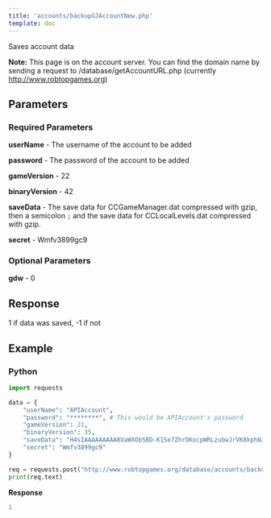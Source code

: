 ```yaml
---
title: 'accounts/backupGJAccountNew.php'
template: doc
---
```


Saves account data

**Note:** This page is on the account server. You can find the domain name by sending a request to /database/getAccountURL.php (currently http://www.robtopgames.org) 

## Parameters

### Required Parameters

**userName** - The username of the account to be added

**password** - The password of the account to be added

**gameVersion** - 22

**binaryVersion** - 42

**saveData** - The save data for CCGameManager.dat compressed with gzip, then a semicolon `;` and the save data for CCLocalLevels.dat compressed with gzip.

**secret** - Wmfv3899gc9

### Optional Parameters

**gdw** - 0

## Response

1 if data was saved, -1 if not

## Example

### **Python**

```py
import requests

data = {
    "userName": "APIAccount",
    "password": "********", # This would be APIAccount's password
    "gameVersion": 21,
    "binaryVersion": 35,
    "saveData": "H4sIAAAAAAAAA8VaWXObSBD-K1Se7ZhrOKocpWRLzubwJrVK8kphNJYICFSAHOvf74yYA6ZHgq1daatcFnzTDD1fH_Qct-9fN7nxgqs6LYt3b6y35pv3k9ttntZNHzVWv8j9uzc2uZ7cLtOkmdxmk5c43-HPGG9xdXuTEZyCq5fINE3rANQT8ltL1NahtqNFPS3q61BHK-sEOtTVvs11tai2XzdkqNdFkclQm6FphJSn00jtL43U8aRR2ENuDpzuirxMsp8q3cYNbUx2dVNuvj79wkkzI5bptj2tfpb5boMPWEX7rChcP79q8W0e73H1Y_ZxxpRwPDSdh7PwOpyH9rXrzP3r4MEPrr25EwZo6jvzqcM0b5_9M2ad1pPpt4_TJCl3RdOT-FHjivWfTmwzDCwLWWTQqRR5qHgvKVWt07JYp1ttw12c5_qGtFpqG2Zx1Wgb_iqfSn3LYpsuGfdq032Zl1Xr3unE6T_VVDjO9DrguFnPn5-J5ZT2Cm_LqsHLabJO8Qve4KKpOzGGyw1uqv3bOFm_jZsGb7aNCDmbe2BP6tdusxUiAdKJ5ORFuWk9cQc0TZ1U3cRVLePbOvoyHuzB8XfZo97FO0LHRXhQO0e14RKuToJTaJ8SalV2RqnM04l9XIRnhxMiIP1AdVyuDs0_R4YOcptu6M7wu9CooYMMDUVAYoYi4aCIZWoS5YcvjxHzzcN95zK7n39mQeayIMssJeoyK-CJiSPs20JkXJ9jNHxY-uKhngVcjl4wyOdige35nilwPn4_uBLBmgXtkJs2cWc0JbbvNcWDvgWx0IQY-3Z2xsUde9HgCpfGY7wscF3zV_tAHBIDuvRcJdtl7BNIEEGwx73BDqMwiMh_16T_lT_L9-mP7wioY1N7nA3tMTakzCg2tBwf2tCGNrQd5NIyQbGhY195wTltaKs2vIuTzPhaGN8rcnHUhMFFbIrcozZtzd0KqCZ1xpnUGRWWGpN6kgYuRzlWTYpI1ebLx0VaCq6oA5zPpI5q0m9lHlcrTMpu1Z7SEYE7XDhGu1ZV7emOs6cEhHciYFDHRsCgHkyzLrSnZaIgCGCIulfBFZ0MnDYogvZE0JwIWtNVrTmr9sbX3bApnbOask2mWlO2Tfpsi8aZEkFTwtCkH3oQmibMttJkgivX9RAKYGiKyuMsgYlgrq2xMX0mX02DXqomlW4JfOHCJm3jUm9Sb5xJPUCHRJgO93HRGF9wY3woB6lA_xcVXR9XqfDHUeEDKiTCdPhEKms6F-yzID0ZUHjhdN026dN1MI6FALAgEabD93SDSTVJJqkFHuTCPysXlmMPJDw9GeE4MkJARgiiY5_kuB6kIbiwS4jrUy7BZlPDMyXNJENCTI1XMs3YqjzIrzrg70LuIGpR1qZPEXRFYxQTsrIW2oL51n2-I_Pr6nlXZIN8dHg8ByG246uEdAg44Rkj519UTuUDzF2-r3FJqqPy2ZiT9eR9Q_LGapgY6xLEdGYqkhjmKewHUDNyHkPlBoNmnpNVwKrcxIUxXb6Q9b5dBZMJ5Ma-tNMIL2kvjlEzckpA5Zj-qFfP0XmZUlLJKZ8mzJ5qTc6RcztoiQu5kuTnCF-0YpYzmEOvjMKRpbicQ50IPOZdy30Rb9LXYbdyz84ToaP3rW6pa3ki8ceWhIBfjSxmqdwgKX_g13hVFsZDWSV4mJPzVrSO5dNxi9RDnKjjK4QdeneMlZF1LZUbTER3eUy2_75VZUKWCDX5GRQ0Ha7PGFSCGOIfkhjkeQpTPV5GVrpU7t9nId3HzbCHc5J_dr8igSZW6g5uJOhybfeQmET0abKS3ctKI-tlsaV3ytU-tKv6aRLnxqzcpEXclMNzqo61zkEYpYQSJLIT9THJmI88EY7cLbur1SMLaUbqP3M5sD5BNhCXdGsYL4fdLLxo-jq4HWGyBSiFFGH5i3KHXOBoTtfRmJbDRFojMv0DCUVcLeN6PZjmO4b5T3iio-lsTrGSsTU2RfjMq4N4KsK2w7oyrCrvILBnBPqBPQfgKYj0376IDuc-pHXkrjJPdpx2sbul7r7yLUm-msc3Q_m92Pnk-3--IsAXBPk93y_k92J3UABcSwFwJQXAlRQA19KlIdpCqqLMVh1A1ZTx2QFUXVnK6ACqrpTHnibMoRZRUm62OSYHBaQ5ikhszrPH6X4pAIvI1ompYBE5OjEVLMBpl4NYHxRa9111EbHJgrjvO-6CnZuR96zcEffsCJEE-j68YIdq5H13ucMCa8uCA4GI4QrEVffdkSIiBquEMwFU9ZWQI-NRCeGLElKiH_8EUDlTMgQBgAR4i0oTz8Et8DijCYNvrzOhT1N6LEvx1xblxIKDQG1zyylJuA4KzRDxz9PnO_CSFuqNp16XvxdlsXqMq4wcVOt-QZM8pR_E-TI9FBOy4YnUF9X-Z3uujSdpnv_JZJuciGpky3Wb42_aw243h0Nxk78BpH5jdTEnAAA=;H4sIAAAAAAAAA7Oxr8jNUShLLSrOzM-zVTLUM1Cyt7MpyMksLkEVVUjPAvJtlYyAbDublMzkEjubbDsfH994A0Mb_WygEIgfn1nsWFQE5pco6NvZ6INFwaqMwKKZdsamNvqZIBmwEfpgq-wAmIGBy4cAAAA=",
    "secret": "Wmfv3899gc9"
}

req = requests.post("http://www.robtopgames.org/database/accounts/backupGJAccountNew.php", data=data)
print(req.text)
```

**Response**
```py
1
```